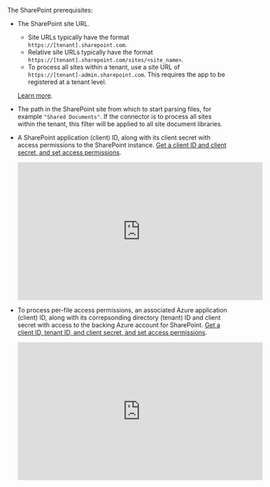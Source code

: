 The SharePoint prerequisites:

- The SharePoint site URL.

  - Site URLs typically have the format `https://[tenant].sharepoint.com`.
  - Relative site URLs typically have the format `https://[tenant].sharepoint.com/sites/<site_name>`. 
  - To process all sites within a tenant, use a site URL of `https://[tenant]-admin.sharepoint.com`. This requires the app to be registered at a tenant level.

  [Learn more](https://learn.microsoft.com/microsoft-365/community/query-string-url-tricks-sharepoint-m365).

- The path in the SharePoint site from which to start parsing files, for example `"Shared Documents"`. If the connector is to process all sites within the tenant, this filter will be applied to all site document libraries.
- A SharePoint application (client) ID, along with its client secret with access permissions to the SharePoint instance. [Get a client ID and client secret, and set access permissions](https://github.com/vgrem/Office365-REST-Python-Client/wiki/How-to-connect-to-SharePoint-Online-and-and-SharePoint-2013-2016-2019-on-premises--with-app-principal).

  <iframe
  width="560"
  height="315"
  src="https://www.youtube.com/embed/Tn-jB7vdnOE"
  title="YouTube video player"
  frameborder="0"
  allow="accelerometer; autoplay; clipboard-write; encrypted-media; gyroscope; picture-in-picture"
  allowfullscreen
  ></iframe>

- To process per-file access permissions, an associated Azure application (client) ID, along with its correpsonding directory (tenant) ID and client secret with access to the backing Azure account for SharePoint. [Get a client ID, tenant ID, and client secret, and set access permissions](https://tsmatz.wordpress.com/2016/10/07/application-permission-with-v2-endpoint-and-microsoft-graph/).

  <iframe
  width="560"
  height="315"
  src="https://www.youtube.com/embed/GmWejAg2cfA"
  title="YouTube video player"
  frameborder="0"
  allow="accelerometer; autoplay; clipboard-write; encrypted-media; gyroscope; picture-in-picture"
  allowfullscreen
  ></iframe>